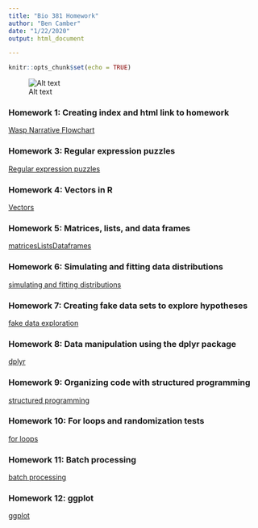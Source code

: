```yaml
---
title: "Bio 381 Homework"
author: "Ben Camber"
date: "1/22/2020"
output: html_document

---
```


```r
knitr::opts_chunk$set(echo = TRUE)
```
![Alt text](https://bencamber.github.io/bcamberBio381/Headshot- Ben.PNG)

### Homework 1: Creating index and html link to homework
[Wasp Narrative Flowchart](hw1.html)

### Homework 3: Regular expression puzzles
[Regular expression puzzles](hw3.html)

### Homework 4: Vectors in R
[Vectors](hw4.html)

### Homework 5: Matrices, lists, and data frames
[matricesListsDataframes](hw5.html)

### Homework 6: Simulating and fitting data distributions
[simulating and fitting distributions](hw6.html)

### Homework 7: Creating fake data sets to explore hypotheses
[fake data exploration](hw7.html)

### Homework 8: Data manipulation using the dplyr package
[dplyr](hw8.html)

### Homework 9: Organizing code with structured programming
[structured programming](hw9.html)

### Homework 10: For loops and randomization tests
[for loops](hw10.html)

### Homework 11: Batch processing
[batch processing](hw11.html)

### Homework 12: ggplot
[ggplot](hw12.html)